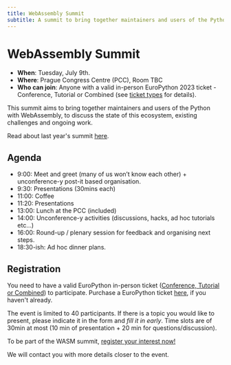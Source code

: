 ```yaml
---
title: WebAssembly Summit 
subtitle: A summit to bring together maintainers and users of the Python with WebAssembly, to discuss the state of this ecosystem, existing challenges and ongoing work.
---
```


# WebAssembly Summit

* **When**: Tuesday, July 9th.
* **Where**: Prague Congress Centre (PCC), Room TBC
* **Who can join**: Anyone with a valid in-person EuroPython 2023 ticket - Conference, Tutorial or Combined (see [ticket types](https://ep2024.europython.eu/tickets#ticket-types) for details).

This summit aims to bring together maintainers and users of the Python with WebAssembly, to discuss the state of this ecosystem, existing challenges and ongoing work.

Read about last year's summit [here](https://github.com/psf/webassembly/blob/main/meetings/2023/webassembly-summit-europython.md).


## Agenda

* 9:00:  Meet and greet (many of us won’t know each other) + unconference-y post-it based organisation.
* 9:30: Presentations (30mins each)
* 11:00: Coffee
* 11:20: Presentations
* 13:00: Lunch at the PCC (included)
* 14:00: Unconference-y activities (discussions, hacks, ad hoc tutorials etc…)
* 16:00: Round-up / plenary session for feedback and organising next steps.
* 18:30-ish: Ad hoc dinner plans.

## Registration

You need to have a valid EuroPython in-person ticket ([Conference, Tutorial or Combined](https://ep2024.europython.eu/tickets#ticket-types)) to participate. Purchase a EuroPython ticket [here](https://tickets.europython.eu/), if you haven't already.

The event is limited to 40 participants. If there is a topic you would like to present, please indicate it in the form and _fill it in early_. Time slots are of 30min at most (10 min of presentation + 20 min for questions/discussion).

To be part of the WASM summit, [register your interest now!](https://forms.gle/J5wBhR9dChVSLiUHA)

We will contact you with more details closer to the event.
